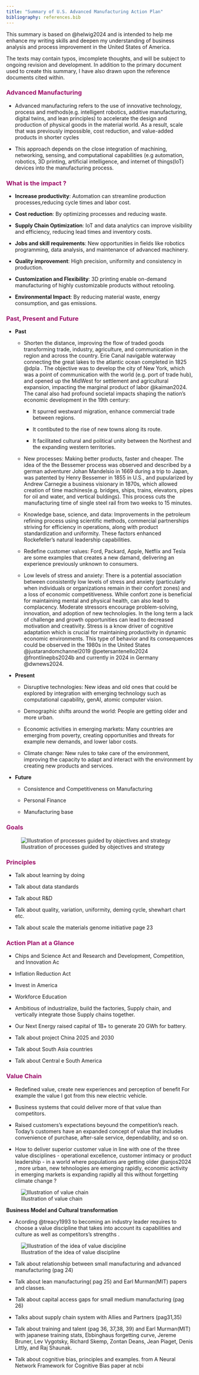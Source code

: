 ```yaml
---
title: "Summary of U.S. Advanced Manufacturing Action Plan"
bibliography: references.bib
---
```


This summary is based on @helwig2024 and is intended to help me enhance my writing skills and deepen my understanding of business analysis and process improvement in the United States of America.

The texts may contain typos, imcomplete thoughts, and will be subject to ongoing revision and development. In addition to the primary document used to create this summary, I have also drawn upon the reference documents cited within.

### [**Advanced Manufacturing**]{style="color: #9D0F6A ;"}

-   Advanced manufacturing refers to the use of innovative technology, process and methods(e.g. intelligent robotics, additive manufacturing, digital twins, and lean principles) to accelerate the design and production of physical goods in the material world. As a result, scale that was previously impossible, cost reduction, and value-added products in shorter cycles

-   This approach depends on the close integration of machining, networking, sensing, and computational capabilities (e.g automation, robotics, 3D printing, artificial intelligence, and internet of things(IoT) devices into the manufacturing process.

### [**What is the impact ?**]{style="color: #9D0F6A ;"}

-   **Increase productivity**: Automation can streamline production processes,reducing cycle times and labor cost.

-   **Cost reduction**: By optimizing processes and reducing waste.

-   **Supply Chain Optimization**: IoT and data analytics can improve visibility and efficiency, reducing lead times and inventory costs.

-   **Jobs and skill requirements**: New opportunities in fields like robotics programming, data analysis, and maintenance of advanced machinery.

-   **Quality improvement**: High precision, uniformity and consistency in production.

-   **Customization and Flexibility**: 3D printing enable on-demand manufacturing of highly customizable products without retooling.

-   **Environmental Impact**: By reducing material waste, energy consumption, and gas emissions.

### [**Past, Present and Future**]{style="color: #9D0F6A ;"}

-   **Past**

    -   Shorten the distance, improving the flow of traded goods transforming trade, industry, agriculture, and communication in the region and across the country. Erie Canal navigable waterway connecting the great lakes to the atlantic ocean completed in 1825 @dpla . The objective was to develop the city of New York, which was a point of communication with the world (e.g. port of trade hub), and opened up the MidWest for settlement and agricultural expansion, impacting the marginal product of labor @kaiman2024. The canal also had profound societal impacts shaping the nation's economic development in the 19th century:

        -   It spurred westward migration, enhance commercial trade between regions.

        -   It contibuted to the rise of new towns along its route.

        -   It facilitated cultural and political unity between the Northest and the expanding western territories.

    -   New processes: Making better products, faster and cheaper. The idea of the the Bessemer process was observed and described by a german adventurer Johan Mandelsio in 1669 during a trip to Japan, was patented by Henry Bessemer in 1855 in U.S., and pupularized by Andrew Carnegie a business visionary in 1870s, which allowed creation of time machines(e.g. bridges, ships, trains, elevators, pipes for oil and water, and vertical buldings). This process cuts the manufacturing time of single steel rail from two weeks to 15 minutes.

    -   Knowledge base, science, and data: Improvements in the petroleum refining process using scientific methods, commercial partnerships striving for efficiency in operations, along with product standardization and uniformity. These factors enhanced Rockefeller's natural leadership capabilities.

    -   Redefine customer values: Ford, Packard, Apple, Netflix and Tesla are some examples that creates a new damand, delivering an experience previously unknown to consumers.

    -   Low levels of stress and anxiety: There is a potential association between consistently low levels of stress and anxiety (particularly when individuals or organizations remain in their confort zones) and a loss of economic competitiveness. While confort zone is beneficial for maintaining mental and physical health, can also lead to complacency. Moderate stressors encourage problem-solving, innovation, and adoption of new technologies. In the long term a lack of challenge and growth opportunities can lead to decreased motivation and creativity. Stress is a know driver of cognitive adaptation which is crucial for maintaining productivity in dynamic economic environments. This type of behavior and its consequences could be observed in the 1980s in the United States @justarandomchannel2019 @petersantenello2024 @frontlinepbs2024b and currently in 2024 in Germany @dwnews2024.

-   **Present**

    -   Disruptive technologies: New ideas and old ones that could be explored by integration with emerging technology such as computational capability, genAI, atomic computer vision.

    -   Demographic shifts around the world: People are getting older and more urban.

    -   Economic activities in emerging markets: Many countries are emerging from poverty, creating opportunities and threats for example new demands, and lower labor costs.

    -   Climate change: New rules to take care of the environment, improving the capacity to adapt and interact with the environment by creating new products and services.

-   **Future**

    -   Consistence and Competitiveness on Manufacturing

    -   Personal Finance

    -   Manufacturing base

### [**Goals**]{style="color: #9D0F6A ;"}

![Illustration of processes guided by objectives and strategy](img/us_mfg_goals.png)

### [**Principles**]{style="color: #9D0F6A ;"}

-   Talk about learning by doing

-   Talk about data standards

-   Talk about R&D

-   Talk about quality, variation, uniformity, deming cycle, shewhart chart etc.

-   Talk about scale the materials genome initiative page 23

### [**Action Plan at a Glance**]{style="color: #9D0F6A ;"}

-   Chips and Science Act and Research and Development, Competition, and Innovation Ac

-   Inflation Reduction Act

-   Invest in America

-   Workforce Education

-   Ambitious of industrialize, build the factories, Supply chain, and vertically integrate those Supply chains together.

-   Our Next Energy raised capital of 1B+ to generate 20 GWh for battery.

-   Talk about project China 2025 and 2030

-   Talk about South Asia countries

-   Talk about Central e South America

### [**Value Chain**]{style="color: #9D0F6A ;"}

-   Redefined value, create new experiences and perception of benefit For example the value I got from this new electric vehicle.

-   Business systems that could deliver more of that value than competitors.

-   Raised customers's expectations beyound the competition's reach. Today's customers have an expanded concept of value that includes convenience of purchase, after-sale service, dependability, and so on.

-   How to deliver superior customer value in line with one of the three value disciplines - operational excellence, customer intimacy or product leadership - in a world where populations are getting older @anjos2024 , more urban, new tehnologies are emerging rapidly, economic activity in emerging markets is expanding rapidly all this without forgetting climate change ?

![Illustration of value chain](img/new_world_value_chain.png)

**Business Model and Cultural transformation**

-   Acording @treacy1993 to becoming an industry leader requires to choose a value discipline that takes into account its capabilities and culture as well as competitors's strengths .

![Illustration of the idea of value discipline](img/prod_pred_stratg.png)

-   Talk about relationship between small manufacturing and advanced manufacturing (pag 24)

-   Talk about lean manufacturing( pag 25) and Earl Murman(MIT) papers and classes.

-   Talk about capital access gaps for small medium manufacturing (pag 26)

-   Talks about supply chain system with Allies and Partners (pag31,35)

-   Talk about training and talent (pag 36, 37,38, 39) and Earl Murman(MIT) with japanese training stats, Ebbinghaus forgetting curve, Jereme Bruner, Lev Vygotsky, Richard Skemp, Zontan Deans, Jean Piaget, Denis Littly, and Raj Shaunak.

-   Talk about cognitive bias, principles and examples. from A Neural Network Framework for Cognitive Bias paper at ncbi
